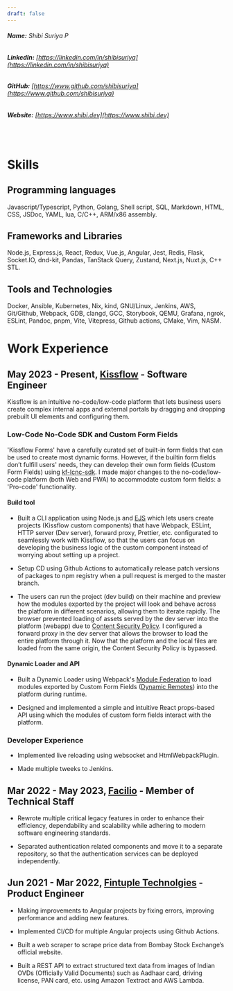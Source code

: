 ```yaml
---
draft: false
---
```


###### <b>Name:</b> Shibi Suriya P

###### <b>LinkedIn:</b> [https://linkedin.com/in/shibisuriya](https://linkedin.com/in/shibisuriya)

###### <b>GitHub:</b> [https://www.github.com/shibisuriya](https://www.github.com/shibisuriya)

###### <b>Website:</b> [https://www.shibi.dev](https://www.shibi.dev)

<br />

# Skills

## Programming languages

Javascript/Typescript, Python, Golang, Shell script, SQL, Markdown, HTML, CSS, JSDoc, YAML, lua,
C/C++, ARM/x86 assembly.

## Frameworks and Libraries

Node.js, Express.js, React, Redux, Vue.js, Angular, Jest, Redis, Flask, Socket.IO,
dnd-kit, Pandas, TanStack Query, Zustand, Next.js, Nuxt.js, C++ STL.

## Tools and Technologies

Docker, Ansible, Kubernetes, Nix, kind, GNU/Linux, Jenkins, AWS, Git/Github, Webpack, GDB, clangd,
GCC, Storybook, QEMU, Grafana, ngrok, ESLint, Pandoc, pnpm, Vite, Vitepress,
Github actions, CMake, Vim, NASM.

# Work Experience

## May 2023 - Present, [Kissflow](https://kissflow.com/) - Software Engineer

Kissflow is an intuitive no-code/low-code platform that lets business users create complex
internal apps and external portals by dragging and dropping prebuilt UI elements and
configuring them.

### Low-Code No-Code SDK and Custom Form Fields

'Kissflow Forms' have a carefully curated set of built-in form fields that can be used to
create most dynamic forms. However, if the builtin form fields don’t fulfill users' needs,
they can develop their own form fields (Custom Form Fields) using
[kf-lcnc-sdk](https://github.com/kissflow/lcnc-sdk-js). I made major changes to the
no-code/low-code platform (both Web and PWA) to accommodate custom form fields: a
'Pro-code' functionality.

#### Build tool

- Built a CLI application using Node.js and [EJS](https://ejs.co) which lets users create projects (Kissflow
  custom components) that have Webpack, ESLint, HTTP server (Dev server), forward proxy,
  Prettier, etc. configurated to seamlessly work with Kissflow, so that the users can
  focus on developing the business logic of the custom component instead of worrying about
  setting up a project.

- Setup CD using Github Actions to automatically release patch versions of packages to npm
  registry when a pull request is merged to the master branch.

- The users can run the project (dev build) on their machine and preview how the modules
  exported by the project will look and behave across the platform in different scenarios,
  allowing them to iterate rapidly. The browser prevented loading of assets served by the
  dev server into the platform (webapp) due to [Content Security Policy](https://developer.mozilla.org/en-US/docs/Web/HTTP/CSP).
  I configured a forward proxy in the dev server that allows the browser to load the entire platform through it. Now that the
  platform and the local files are loaded from the same origin, the Content Security
  Policy is bypassed.

#### Dynamic Loader and API

- Built a Dynamic Loader using Webpack's [Module Federation](https://webpack.js.org/concepts/module-federation) to load modules exported by
  Custom Form Fields ([Dynamic Remotes](https://webpack.js.org/concepts/module-federation/#dynamic-remote-containers)) into the platform during runtime.

- Designed and implemented a simple and intuitive React props-based API using which the
  modules of custom form fields interact with the platform.

### Developer Experience

- Implemented live reloading using websocket and HtmlWebpackPlugin.

- Made multiple tweeks to Jenkins.

## Mar 2022 - May 2023, [Facilio](https://facilio.com) - Member of Technical Staff

- Rewrote multiple critical legacy features in order to enhance their efficiency,
  dependability and scalability while adhering to modern software engineering standards.

- Separated authentication related components and move it to a separate repository, so
  that the authentication services can be deployed independently.

## Jun 2021 - Mar 2022, [Fintuple Technolgies](https://www.fintuple.com) - Product Engineer

- Making improvements to Angular projects by fixing errors, improving performance and
  adding new features.

- Implemented CI/CD for multiple Angular projects using Github Actions.

- Built a web scraper to scrape price data from Bombay Stock Exchange’s official website.

- Built a REST API to extract structured text data from images of Indian OVDs (Officially
  Valid Documents) such as Aadhaar card, driving license, PAN card, etc. using Amazon
  Textract and AWS Lambda.
